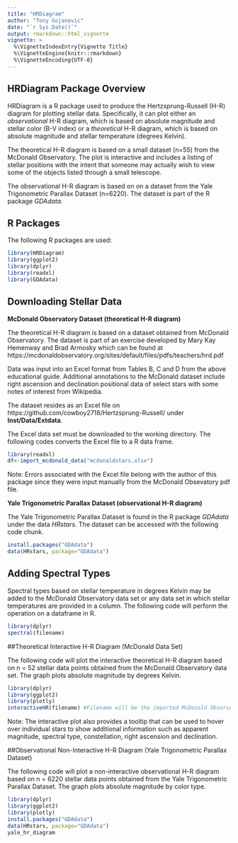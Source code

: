 ```yaml
---
title: "HRDiagram"
author: "Tony Gojanovic"
date: "`r Sys.Date()`"
output: rmarkdown::html_vignette
vignette: >
  %\VignetteIndexEntry{Vignette Title}
  %\VignetteEngine{knitr::rmarkdown}
  %\VignetteEncoding{UTF-8}
---
```


## HRDiagram Package Overview

HRDiagram is a R package used to produce the Hertzsprung-Russell (H-R) diagram for plotting stellar data.  Specifically, it can plot either an *observational* H-R diagram, which is based on absolute magnitude and stellar color (B-V index) or a *theoretical* H-R diagram, which is based on absolute magnitude and stellar temperature (degrees Kelvin).

The theoretical H-R diagram is based on a small dataset (n=55) from the McDonald Observatory.  The plot is interactive and includes a listing of stellar positions with the intent that someone may actually wish to view some of the objects listed through a small telescope.

The observational H-R diagram is based on on a dataset from the Yale Trigonometric Parallax Dataset (n=6220).  The dataset is part of the R package *GDAdata*.

## R Packages

The following R packages are used:

```r
library(HRDiagram)
library(ggplot2)
library(dplyr)
library(readxl)
library(GDAdata)

```

## Downloading Stellar Data


**McDonald Observatory Dataset (theoretical H-R diagram)**

The theoretical H-R diagram is based on a dataset obtained from McDonald Observatory.  The dataset is part of an exercise developed by Mary Kay Hemenway and Brad Armosky which can be found at https://mcdonaldobservatory.org/sites/default/files/pdfs/teachers/hrd.pdf

Data was input into an Excel format from Tables B, C and D from the above educational guide. Additional annotations to the McDonald dataset include right ascension and declination positional data of select stars with some notes of interest from Wikipedia.  

The dataset resides as an Excel file on https://github.com/cowboy2718/Hertzsprung-Russell/ under **Inst/Data/Extdata**.

The Excel data set must be downloaded to the working directory.  The following codes converts the Excel file to a R data frame.

```r
library(readxl)
df<-import_mcdonald_data("mcdonaldstars.xlsx")
```

Note: Errors associated with the Excel file belong with the author of this package since they were input manually from the McDonald Obsevatory pdf file.

**Yale Trigonometric Parallax Dataset (observational H-R diagram)**

The Yale Trigonometric Parallax Dataset is found in the R package *GDAdata* under the data *HRstars*.  The dataset can be accessed with the following code chunk.

```r
install.packages("GDAdata")
data(HRstars, package="GDAdata")
```

## Adding Spectral Types

Spectral types based on stellar temperature in degrees Kelvin may be added to the McDonald Observatory data set or any data set in which stellar temperatures are provided in a column.  The following code will perform the operation on a dataframe in R.

```r
library(dplyr)
spectral(filename)
```

##Theoretical Interactive H-R Diagram (McDonald Data Set)

The following code will plot the interactive theoretical H-R diagram based on n = 52 stellar data points obtained from the McDonald Observatory data set.  The graph plots absolute magnitude by degrees Kelvin.

```r
library(dplyr)
library(ggplot2)
library(plotly)
interactiveHR(filename) #Filename will be the imported McDonald Observatory dataset
```

Note: The interactive plot also provides a tooltip that can be used to hover over individual stars to show additional information such as apparent magnitude, spectral type, constellation, right ascension and declination.

##Observational Non-Interactive H-R Diagram (Yale Trigonometric Parallax Dataset)

The following code will plot a non-interactive observational H-R diagram based on n = 6220 stellar data points obtained from the Yale Trigonometric Parallax Dataset.  The graph plots absolute magnitude by color type.

```r
library(dplyr)
library(ggplot2)
library(plotly)
install.packages("GDAdata")
data(HRstars, package="GDAdata")
yale_hr_diagram
```

